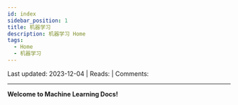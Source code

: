 ```yaml
---
id: index
sidebar_position: 1
title: 机器学习
description: 机器学习 Home
tags:
  - Home
  - 机器学习
---
```


<div id="article-info">
  Last updated: 2023-12-04 | Reads: <span class="waline-pageview-count" data-path="/ml/" /> | Comments: <span class="waline-comment-count" data-path="/ml/" />
</div>

---

**Welcome to Machine Learning Docs!**
